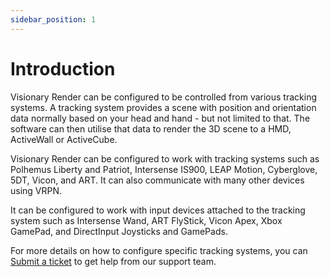 ```yaml
---
sidebar_position: 1
---
```


# Introduction

Visionary Render can be configured to be controlled from various tracking systems. A tracking system provides a scene with position and orientation data normally based on your head and hand - but not limited to that. The software can then utilise that data to render the 3D scene to a HMD, ActiveWall or ActiveCube.

Visionary Render can be configured to work with tracking systems such as Polhemus Liberty and Patriot, Intersense IS900, LEAP Motion, Cyberglove, 5DT, Vicon, and ART. It can also communicate with many other devices using VRPN.

It can be configured to work with input devices attached to the tracking system such as Intersense Wand, ART FlyStick, Vicon Apex, Xbox GamePad, and DirectInput Joysticks and GamePads.

For more details on how to configure specific tracking systems, you can [Submit a ticket](https://virtalis.freshdesk.com/support/tickets/new) to get help from our support team.
